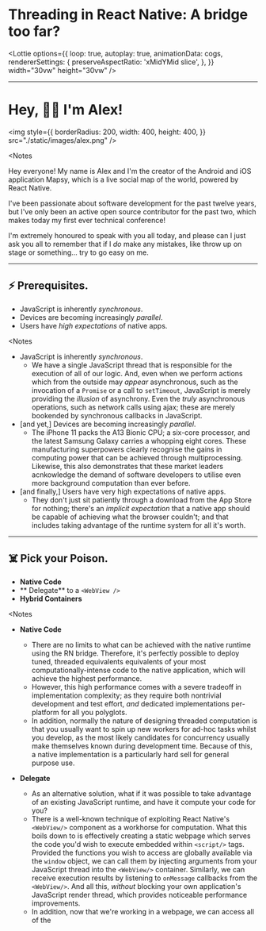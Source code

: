 



<Head>
  <title>Threading in React Native: A bridge too far?</title>
</Head>

<ReactAdvanced>

<div
  style={{
    width: '100vw',
    height: '100vh',
    display: 'flex',
    alignItems: 'center',
    justifyContent: 'center',
    padding: 5,
    flexDirection: 'column',
  }}
>

# Threading in React Native: A bridge too far?

<Lottie
  options={{
    loop: true,
    autoplay: true,
    animationData: cogs,
    rendererSettings: {
      preserveAspectRatio: 'xMidYMid slice',
    },
  }}
  width="30vw"
  height="30vw"
/>

</div>

</ReactAdvanced>

---

<ReactAdvanced>

# Hey, 👋🏻 I'm Alex!

<img
  style={{
    borderRadius: 200,
    width: 400,
    height: 400,
  }}
  src="./static/images/alex.png"
/>

</ReactAdvanced>

<Notes
>

Hey everyone! My name is Alex and I'm the creator of the Android and iOS application Mapsy, which is a live social map of the world, powered by React Native.

I've been passionate about software development for the past twelve years, but I've only been an active open source contributor for the past two, which makes today my first ever technical conference!

I'm extremely honoured to speak with you all today, and please can I just ask you all to remember that if I _do_ make any mistakes, like throw up on stage or something... try to go easy on me.

</Notes>

---

<ReactAdvanced>

<div
  style={{
    width: '70vw',
    height: '100vh',
    padding: 10,
  }}
>

## ⚡ Prerequisites.

  - JavaScript is inherently _synchronous_.
  - Devices are becoming increasingly _parallel_.
  - Users have _high expectations_ of native apps.

</div>

<div
  style={{
    position: 'absolute',
    top: 0,
    right: 0,
    width: '30vw',
    height: '100vh',
    display: 'flex',
    alignItems: 'center',
  }}
>
  <Lottie
    options={{
      loop: true,
      autoplay: true,
      animationData: floating,
      rendererSettings: {
        preserveAspectRatio: 'xMidYMid slice',
      },
    }}
    width="30vw"
    height="30vw"
  />
</div>

</ReactAdvanced>


<Notes
>
  - JavaScript is inherently _synchronous_.
    - We have a single JavaScript thread that is responsible for the execution of all of our logic. And, even when we perform actions which from the outside may _appear_ asynchronous, such as the invocation of a `Promise` or a call to `setTimeout`, JavaScript is merely providing the _illusion_ of asynchrony. Even the _truly_ asynchronous operations, such as network calls using ajax; these are merely bookended by synchronous callbacks in JavaScript.
  - [and yet,] Devices are becoming increasingly _parallel_.
    - The iPhone 11 packs the A13 Bionic CPU; a six-core processor, and the latest Samsung Galaxy carries a whopping eight cores. These manufacturing superpowers clearly recognise the gains in computing power that can be achieved through multiprocessing. Likewise, this also demonstrates that these market leaders acnkowledge the demand of software developers to utilise even more background computation than ever before.
  - [and finally,] Users have very high expectations of native apps.
    - They don't just sit patiently through a download from the App Store for nothing; there's an _implicit expectation_ that a native app should be capable of achieving what the browser couldn't; and that includes taking advantage of the runtime system for all it's worth.

</Notes>

---

<ReactAdvanced>

<div
  style={{
    width: '60vw',
    height: '100vh',
    padding: 10,
  }}
>


## ☠️  Pick your Poison.

  - **Native Code**
  - ** Delegate** to a `<WebView />`
  - **Hybrid Containers**

</div>

<div
  style={{
    position: 'absolute',
    top: 0,
    right: 0,
    width: '40vw',
    height: '100vh',
    display: 'flex',
    alignItems: 'center',
  }}
>
  <Lottie
    options={{
      loop: true,
      autoplay: true,
      animationData: graphs,
      rendererSettings: {
        preserveAspectRatio: 'xMidYMid slice',
      },
    }}
    width="70vw"
    height="70vh"
  />
</div>

</ReactAdvanced>

<Notes
>
  - **Native Code**
    - There are no limits to what can be achieved with the native runtime using the RN bridge. Therefore, it's perfectly possible to deploy tuned, threaded equivalents equivalents of your most computationally-intense code to the native application, which will achieve the highest performance.
    - However, this high performance comes with a severe tradeoff in implementation complexity; as they require both nontrivial development and test effort, _and_ dedicated implementations per-platform for all you polyglots.
    - In addition, normally the nature of designing threaded computation is that you usually want to spin up new workers for ad-hoc tasks whilst you develop, as the most likely candidates for concurrency usually make themselves known during development time. Because of this, a native implementation is a particularly hard sell for general purpose use.

  - **Delegate**
    - As an alternative solution, what if it was possible to take advantage of an existing JavaScript runtime, and have it compute your code for you?
    - There is a well-known technique of exploiting React Native's `<WebView/>` component as a workhorse for computation. What this boils down to is effectively creating a static webpage which serves the code you'd wish to execute embedded within `<script/>` tags. Provided the functions you wish to access are globally available via the `window` object, we can call them by injecting arguments from your JavaScript thread into the `<WebView/>` container. Similarly, we can receive execution results by listening to `onMessage` callbacks from the `<WebView/>`. And all this, _without_ blocking your own application's JavaScript render thread, which provides noticeable performance improvements.
    - In addition, now that we're working in a webpage, we can access all of the <script/> dependencies we want! You can even take advantage of persistent data using in-browser storage.
    - Since we're exploiting existing engines (every device has a browser), there's no noticeable increase to your compiled application binaries; however, you _are_ subject to browser support fragmentation. In addition, this isn't _technically_ threaded execution; this is more like spreading your computation across the UI thread.

  - **Hybrid**
    - The best of both worlds, a hybrid container is effectively a full JavaScript runtime which operates independently of your JavaScript thread, in a dedicated native background thread.
    - Since both threads are decoupled, you allow them both to execute as fast as possible.

</Notes>

---

<CodeSurfer
  title="Native Thread Example (Android)"
  code={require('./snippets/native.js')}
  lang="java"
  showNumbers={false}
  dark={false}
  steps={[
    { notes: ""},
    { range: [15, 16] },
    { range: [24, 28] },
    { range: [29, 41] },
    { notes: ""},
  ]}
/>

---

<CodeSurfer
  title="<WebView /> Example"
  code={require('./snippets/webview.js')}
  lang="javascript"
  showNumbers={false}
  dark={false}
  steps={[
    { notes: ""},
    { range: [4, 5] },
    { range: [25, 36] },
    { range: [6, 14] },
    { notes: ""},
  ]}
/>

---

<CodeSurfer
  title="Hybrid Example"
  code={require('./snippets/hybrid.js')}
  lang="javascript"
  showNumbers={false}
  dark={false}
  steps={[
    { notes: ""},
    { range: [3, 3] },
    { range: [5, 5] },
    { range: [13, 18] },
    { range: [7, 11] },
    { range: [22, 22] },
    { range: [23, 30] },
    { notes: ""},
  ]}
/>

---

<ReactAdvanced>

## 😪 tl;dr

<div
  style={{
    paddingLeft: 5,
  }}
>

  - **Use threads!**
    - They're too simple and too powerful to ignore.


  - **Threading options?**
    - Native Code
    -  Delegate to a `<WebView />`
    - Hybrid Containers
    - *...more?*

</div>

</ReactAdvanced>

<Notes
>

</Notes>

---


<ReactAdvanced>

## Thanks for listening!

<div
  style={{
    paddingLeft: 5,
  }}
>

  - ✉️ **Contact**
    - Shoot me a **Pull Request** at [**github.com/cawfree**]()!
    - Listen to me **whine** on Twitter [**@cawfree**]().
    - Get **personal** via [**hello@cawfree.com**]().
    - Speak to me at tonight's party!

</div>

</ReactAdvanced>

<Notes
>

</Notes>


